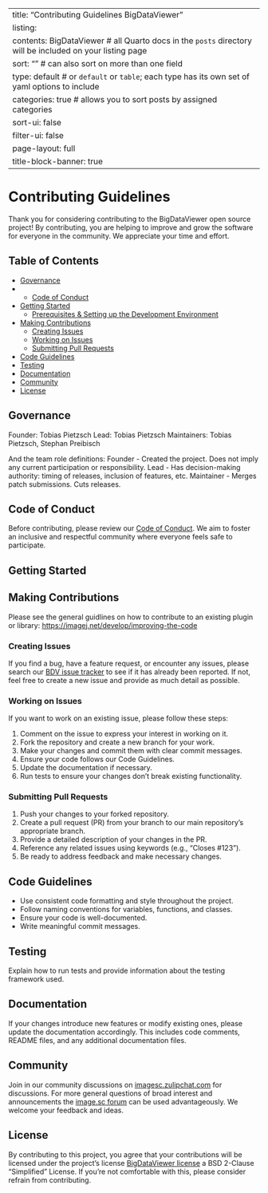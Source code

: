 
---
title: "Contributing Guidelines BigDataViewer" 
listing:
  contents:    BigDataViewer            # all Quarto docs in the `posts` directory will be included on your listing page
  sort: ""                              # can also sort on more than one field
  type: default                         # or `default` or `table`; each type has its own set of yaml options to include
  categories: true                      # allows you to sort posts by assigned categories
  sort-ui: false
  filter-ui: false
page-layout: full
title-block-banner: true
---

# Contributing Guidelines

Thank you for considering contributing to the BigDataViewer open source project! By contributing, you are helping to improve and grow the software for everyone in the community. We appreciate your time and effort.

## Table of Contents

- [Governance](#Governance)
- - [Code of Conduct](#code-of-conduct)
- [Getting Started](#getting-started)
  - [Prerequisites & Setting up the Development Environment](#prerequisites-and-setting-up-the-development-environment)
- [Making Contributions](#making-contributions)
  - [Creating Issues](#creating-issues)
  - [Working on Issues](#working-on-issues)
  - [Submitting Pull Requests](#submitting-pull-requests)
- [Code Guidelines](#code-guidelines)
- [Testing](#testing)
- [Documentation](#documentation)
- [Community](#community)
- [License](#license)

## Governance

Founder: Tobias Pietzsch
Lead: Tobias Pietzsch
Maintainers: Tobias Pietzsch, Stephan Preibisch

And the team role definitions:
Founder - Created the project. Does not imply any current participation or responsibility.
Lead - Has decision-making authority: timing of releases, inclusion of features, etc.
Maintainer - Merges patch submissions. Cuts releases.

## Code of Conduct

Before contributing, please review our [Code of Conduct](our_code_of_conduct.qmd). We aim to foster an inclusive and respectful community where everyone feels safe to participate.

## Getting Started


## Making Contributions
Please see the general guidlines on how to contribute to an existing plugin or library: [https://imagej.net/develop/improving-the-code](https://imagej.net/develop/improving-the-code)

### Creating Issues

If you find a bug, have a feature request, or encounter any issues, please search our [BDV issue tracker](https://github.com/bigdataviewer/bigdataviewer-core/issues) to see if it has already been reported. If not, feel free to create a new issue and provide as much detail as possible. 

### Working on Issues

If you want to work on an existing issue, please follow these steps:

1. Comment on the issue to express your interest in working on it.
2. Fork the repository and create a new branch for your work.
3. Make your changes and commit them with clear commit messages.
4. Ensure your code follows our Code Guidelines.
5. Update the documentation if necessary.
6. Run tests to ensure your changes don't break existing functionality.

### Submitting Pull Requests

1. Push your changes to your forked repository.
2. Create a pull request (PR) from your branch to our main repository's appropriate branch.
3. Provide a detailed description of your changes in the PR.
4. Reference any related issues using keywords (e.g., "Closes #123").
5. Be ready to address feedback and make necessary changes.

## Code Guidelines

- Use consistent code formatting and style throughout the project.
- Follow naming conventions for variables, functions, and classes.
- Ensure your code is well-documented.
- Write meaningful commit messages.

## Testing

Explain how to run tests and provide information about the testing framework used.

## Documentation

If your changes introduce new features or modify existing ones, please update the documentation accordingly. This includes code comments, README files, and any additional documentation files.

## Community

Join in our community discussions on [imagesc.zulipchat.com](https://imagesc.zulipchat.com/) for discussions. For more general questions of broad interest and announcements the [image.sc forum](https://forum.image.sc/) can be used advantageously. We welcome your feedback and ideas.

## License

By contributing to this project, you agree that your contributions will be licensed under the project's license [BigDataViewer license](https://github.com/bigdataviewer/bigdataviewer-core/blob/master/LICENSE.txt) a BSD 2-Clause "Simplified" License. If you're not comfortable with this, please consider refrain from contributing. 
